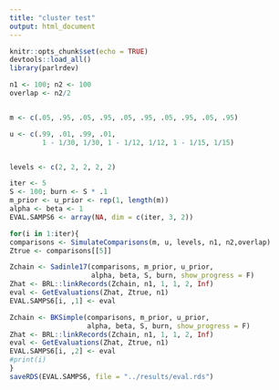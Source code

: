 ```yaml
---
title: "cluster test"
output: html_document
---
```


```r
knitr::opts_chunk$set(echo = TRUE)
devtools::load_all()
library(parlrdev)
```



```r
n1 <- 100; n2 <- 100
overlap <- n2/2


m <- c(.05, .95, .05, .95, .05, .95, .05, .95, .05, .95)

u <- c(.99, .01, .99, .01, 
        1 - 1/30, 1/30, 1 - 1/12, 1/12, 1 - 1/15, 1/15)


levels <- c(2, 2, 2, 2, 2)

iter <- 5
S <- 100; burn <- S * .1
m_prior <- u_prior <- rep(1, length(m))
alpha <- beta <- 1
EVAL.SAMPS6 <- array(NA, dim = c(iter, 3, 2))

for(i in 1:iter){
comparisons <- SimulateComparisons(m, u, levels, n1, n2,overlap)
Ztrue <- comparisons[[5]]

Zchain <- Sadinle17(comparisons, m_prior, u_prior, 
                    alpha, beta, S, burn, show_progress = F)
Zhat <- BRL::linkRecords(Zchain, n1, 1, 1, 2, Inf)
eval <- GetEvaluations(Zhat, Ztrue, n1)
EVAL.SAMPS6[i, ,1] <- eval

Zchain <- BKSimple(comparisons, m_prior, u_prior, 
                   alpha, beta, S, burn, show_progress = F)
Zhat <- BRL::linkRecords(Zchain, n1, 1, 1, 2, Inf)
eval <- GetEvaluations(Zhat, Ztrue, n1)
EVAL.SAMPS6[i, ,2] <- eval
#print(i)
}
saveRDS(EVAL.SAMPS6, file = "../results/eval.rds")

```


